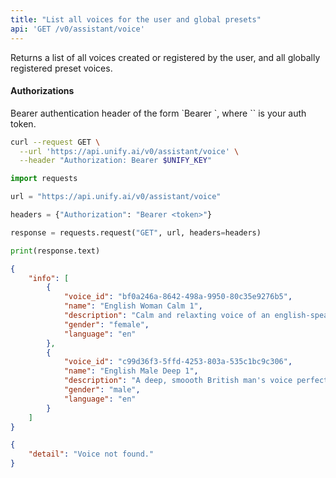```yaml
---
title: "List all voices for the user and global presets"
api: 'GET /v0/assistant/voice'
---
```

Returns a list of all voices created or registered by the user, and all globally registered preset voices.

#### Authorizations

<ParamField header="Authorization" type="string" required="true">
  Bearer authentication header of the form `Bearer <token>`, where `<token>` is your auth token.
</ParamField>

<RequestExample>

```bash cURL
curl --request GET \
  --url 'https://api.unify.ai/v0/assistant/voice' \
  --header "Authorization: Bearer $UNIFY_KEY"
```

```python Python
import requests

url = "https://api.unify.ai/v0/assistant/voice"

headers = {"Authorization": "Bearer <token>"}

response = requests.request("GET", url, headers=headers)

print(response.text)
```

</RequestExample>
<ResponseExample>

```json 200
{
    "info": [
        {
            "voice_id": "bf0a246a-8642-498a-9950-80c35e9276b5",
            "name": "English Woman Calm 1",
            "description": "Calm and relaxting voice of an english-speaking woman",
            "gender": "female",
            "language": "en"
        },
        {
            "voice_id": "c99d36f3-5ffd-4253-803a-535c1bc9c306",
            "name": "English Male Deep 1",
            "description": "A deep, smoooth British man's voice perfect for narration.",
            "gender": "male",
            "language": "en"
        }
    ]
}
```

```json 404
{
    "detail": "Voice not found."
}
```

</ResponseExample>
